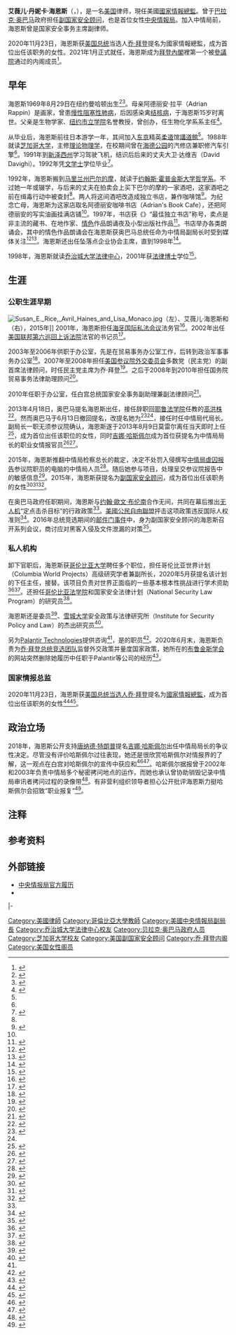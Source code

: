 {{noteTA
|G1=USState
|G2=USGov
|G3=People
}}

{{Infobox officeholder
|name      =艾薇儿·海恩斯<br/>{{lang|en|Avril Haines}}
|image     = Avril-Haines.jpg
|office     =第7任[[國家情報總監|國家情報總監]]
|president  =[[乔·拜登|乔·拜登]]
|deputy = 尼爾·威利
|term_start =2021年1月21日
|term_end   =
|predecessor=[[約翰·拉特克里夫|約翰·拉特克里夫]]
|successor  =
|office1    = [[美国副国家安全顾问|副国家安全顾问]]
|president1 =[[贝拉克·奥巴马|贝拉克·奥巴马]]
|term_start1=2015年1月11日
|term_end1   =2017年1月20日
|predecessor1  = [[安東尼·布林肯|安東尼·布林肯]]
|successor1 ={{tsl|en|K. T. McFarland|凯瑟琳·特洛亚·麦克法兰}}
|office2   =第4任{{tsl|en|Deputy Director of the Central Intelligence Agency|中央情报局副局长}}
|president2=贝拉克·奥巴马
|term_start2  = 2013年8月9日
|term_end2 =2015年1月10日
|predecessor2 = {{tsl|en|Michael Morell||迈克尔·莫雷尔}}
|successor2={{tsl|en|David S. Cohen (politician)|大卫·S·科恩}}
|birth_name=艾薇儿·丹妮卡·海恩斯<br/>Avril Danica Haines
|birth_date={{birth date and age|1969|8|29}}
|birth_place  = {{USA}}[[纽约州|纽约州]][[纽约|紐約市]]
| nationality = {{USA}}
|death_date=
|death_place  = 
|party     = {{DP}}
|spouse    =大卫·达维吉（David Davighi）
|education =[[芝加哥大学|芝加哥大学]][[文学士|文学士]]<br/>[[乔治城大学|乔治城大学]][[法律博士|法律博士]]
}}

'''艾薇儿·丹妮卡·海恩斯'''{{efn|或译'''埃夫丽尔·海恩斯'''<ref>{{cite web | url = http://m.cankaoxiaoxi.com/ym/20201125/2425485.shtml | title = 11月25日译名发布：Avril Haines | website = 参考消息 | date = 2020-11-25 | accessdate = 2020-12-06 }}</ref>。}}（{{lang-en|Avril Danica Haines}}，{{bd|1969年|8月29日||}}），是一名[[美国|美国]]律师，現任美國[[國家情報總監|國家情報總監]]。曾于[[巴拉克·奥巴马|巴拉克·奥巴马]]政府担任[[美国副国家安全顾问|副国家安全顾问]]，也是首位女性[[中央情報局|中央情報局]]{{tsl|en|Deputy Director of the Central Intelligence Agency|中央情报局副局长|副局長}}。加入中情局前，海恩斯曾是{{tsl|en|Office of White House Counsel|白宫律师办公室}}国家安全事务主席副律师。

2020年11月23日，海恩斯获[[美国总统|美国总统]]当选人[[乔·拜登|乔·拜登]]提名为國家情報總監，成为首位出任该职务的女性。2021年1月正式就任，海恩斯成为[[乔·拜登内阁|拜登內閣]]裡第一个被[[美国参议院|參議院]]通过的内阁成员<ref>{{Cite news|title=Avril Haines Becomes First Woman Director of National Intelligence|url=https://www.wsj.com/articles/avril-haines-becomes-first-woman-director-of-national-intelligence-11611187964|newspaper=Wall Street Journal|date=2021-01-21|accessdate=2021-01-21|issn=0099-9660|language=en-US|first=Dustin|last=Volz}}</ref>。

== 早年 ==
海恩斯1969年8月29日在纽约曼哈顿出生<ref name ="Klaidman13">{{cite magazine | url =http://mag.newsweek.com/2013/06/26/avril-haines-the-least-likely-spy.html | title =The Least Likely Spy | first =Daniel | last =Klaidman | magazine =Newsweek | date =2013-06-26 | archive-url =https://web.archive.org/web/20160119111534/http://www.newsweek.com/2013/06/26/avril-haines-least-likely-spy-237616.html | archive-date =2016-01-19 | dead-url =yes | access-date =2013-11-29 }}</ref><ref>{{Cite book|url = https://books.google.com/books?id=PqadDwAAQBAJ&q=%22The+same+year+I+got+my+PHD,+Adzie+had%22&pg=PT152|title = A Curious Life: From Rebel Orphan to Innovative Scientist|isbn = 9781642931945|last1 = Haines|first1 = Thomas H.|last2 = Lewis|first2 = Mindy|date = 2019-08-06|access-date = 2020-12-06|archive-date = 2020-12-06|archive-url = https://web.archive.org/web/20201206164441/https://books.google.com/books?id=PqadDwAAQBAJ&q=%22The+same+year+I+got+my+PHD%2C+Adzie+had%22&pg=PT152|dead-url = no}}</ref>。母亲阿德丽安·拉平（Adrian Rappin）是画家，曾患[[慢性阻塞性肺病|慢性阻塞性肺病]]，后因感染禽[[结核病|结核病]]，于海恩斯15岁时离世。父亲{{tsl|en|Thomas H. Haines|托马斯·海恩斯}}是生物学家、[[纽约市立学院|纽约市立学院]]名誉教授，曾创办{{tsl|en|CUNY School of Medicine|纽约市立学院医学院}}，任生物化学系系主任<ref>{{cite news
 | url=http://observer.com/2008/07/serious-chemistry/
 | title=Serious Chemistry
 | first=Dana
 | last=Rubinstein
 | newspaper=The New York Observer
 | date=2008-07-15
 | archive-url=https://web.archive.org/web/20161014060258/http://observer.com/2008/07/serious-chemistry/
 | archive-date=2016-10-14
 | dead-url=no
 | accessdate=2020-12-06
 }}</ref>。

从{{tsl|en|Hunter College High School|亨特学院高中}}毕业后，海恩斯前往日本游学一年，其间加入[[东京|东京]]精英[[柔道|柔道]]馆[[講道館|講道館]]<ref name="Klaidman13" />。1988年就读[[芝加哥大学|芝加哥大学]]，主修[[理论物理学|理论物理学]]，在校期间曾在[[海德公园_(芝加哥)|海德公园]]的汽修店兼职修汽车引擎<ref name="Klaidman13" />。1991年到[[新泽西州|新泽西州]]学习驾驶飞机，结识后后来的丈夫大卫·达维吉（David Davighi）。1992年凭[[文学士|文学士]]学位毕业<ref>{{cite web | url =http://mag.uchicago.edu/university-news/notes-4%20 | title =The University of Chicago Magazine | first =Katherine | last =Muhlenkamp | publisher =University of Chicago Press | location =Chicago, Illinois | year =2013 | archive-url =https://www.webcitation.org/query?url=https%3A%2F%2Fmagazine-dev.uchicago.edu%2Funiversity-news%2Fnotes-4%2520&date=2017-02-03 | archive-date =2017-02-03 | dead-url =yes | access-date =2013-11-29 }}</ref>。

1992年，海恩斯搬到[[马里兰州|马里兰州]][[巴尔的摩|巴尔的摩]]，就读于[[约翰斯·霍普金斯大学|约翰斯·霍普金斯大学]][[哲学博士|哲学系]]。不过她一年或辍学，与后来的丈夫在拍卖会上买下巴尔的摩{{tsl|en|Fell's Point, Baltimore|坠落点 (巴尔的摩)|坠落点}}的一家酒吧，这家酒吧之前在缉毒行动中被查封<ref name="Klaidman13" />。两人将这间酒吧改造成独立书店，兼作咖啡馆<ref name="BS01">{{cite news | url = http://articles.baltimoresun.com/1994-01-09/features/1994009208_1_bookstore-cafe-world-cafe-vegetarian-cafe | title = Food and coffee, with books, billiards and student chefs | first = Mary | last = Corey | newspaper = The Baltimore Sun | date = 1994-01-09 | archive-url = https://web.archive.org/web/20161220192119/http://articles.baltimoresun.com/1994-01-09/features/1994009208_1_bookstore-cafe-world-cafe-vegetarian-cafe | archive-date = 2016-12-20 | dead-url = no | accessdate = 2020-12-06 }}</ref>。为纪念亡母，海恩斯为这家店取名阿德丽安咖啡书店（Adrian's Book Cafe），还把阿德丽安的写实油画挂满店铺<ref name="BS01" />。1997年，书店获《{{tsl|en|Baltimore City Paper|巴尔的摩城市报}}》“最佳独立书店”称号，卖点是非主流的藏书、在地作家、[[情色|情色]]作品朗诵夜及小型出版社作品<ref>{{cite news | url = http://blogs.citypaper.com/index.php/the-news-hole/new-cia-number-two-was-once-a-fells-point-fixture/ | title = New CIA number two was once a Fells Point fixture | first = Evan | last = Serpick | date = 2013-06-13 | access-date = 2014-02-09 | newspaper = City Paper | dead-url = yes | archive-url = https://web.archive.org/web/20140221191832/http://blogs.citypaper.com/index.php/the-news-hole/new-cia-number-two-was-once-a-fells-point-fixture/ | archive-date = 2014-02-21 }}</ref>。书店举办各类朗诵会，其中的情色作品朗诵会在海恩斯获奥巴马总统任命为中情局副局长时受到媒体关注<ref name=MediaMatters>{{cite news |url=https://www.mediamatters.org/hillary-clinton/erotica-high-heels-and-handbags-how-beltway-press-should-cover-powerful-women |title=Erotica, High Heels, and Handbags: Is This How The Beltway Press Should Cover Powerful Women? |publisher=Media Matters |first=Eric |last=Boehlert |date=2013-06-14 |archive-date=2016-12-20 |archive-url=https://web.archive.org/web/20161220131218/http://mediamatters.org/print/blog/2013/06/14/erotica-high-heels-and-handbags-is-this-how-the/194471 |access-date=2017-02-03 |dead-url=no }}</ref><ref>{{cite news | url = http://articles.baltimoresun.com/1995-05-22/features/1995142103_1_romp-haines-fells | title = Between The Covers Erotica Nights A Hot Item At Fells Point Bookstore | first = Mary | last = Corey | newspaper = The Baltimore Sun | date = 1995-05-22 | archive-url = https://web.archive.org/web/20170118132410/http://articles.baltimoresun.com/1995-05-22/features/1995142103_1_romp-haines-fells | archive-date = 2017-01-18 | dead-url = no | accessdate = 2020-12-06 }}</ref>。海恩斯还出任坠落点企业协会主席，直到1998年<ref>{{cite news | url =http://articles.baltimoresun.com/1998-01-04/news/1998004073_1_fells-point-benefits-district-additional-tax | title =Fells Point debates tax to add desired services Benefits: Homeowners and merchants want a safer, cleaner neighborhood. But some residents don't think they can afford a community district levy. | first =Brenda J. | last =Buote | newspaper =The Baltimore Sun | date =1998-01-04 | archive-date =2016-03-04 | dead-url =no | archive-url =https://web.archive.org/web/20160304065930/http://articles.baltimoresun.com/1998-01-04/news/1998004073_1_fells-point-benefits-district-additional-tax | accessdate =2020-12-06 }}</ref>。

1998年，海恩斯就读[[乔治城大学法律中心|乔治城大学法律中心]]，2001年获[[法律博士|法律博士]]学位<ref>{{cite news | url =https://www.washingtonpost.com/blogs/reliable-source/wp/2013/06/13/avril-haines-new-cia-2-ran-indie-bookstore-remembered-for-90s-erotica-nights/ | title =Avril Haines, new CIA #2, ran indie bookstore remembered for '90s 'erotica nights' | first1 =Roxanne | last1 =Roberts | first2 =Emily | last2 =Yahr | newspaper =The Washington Post | date =2013-06-13 | archive-date =2016-03-05 | dead-url =no | archive-url =https://web.archive.org/web/20160305045313/https://www.washingtonpost.com/news/reliable-source/wp/2013/06/13/avril-haines-new-cia-2-ran-indie-bookstore-remembered-for-90s-erotica-nights/ | accessdate =2020-12-06 }}</ref>。

== 生涯 ==

=== 公职生涯早期 ===
[[File:Susan_E._Rice,_Avril_Haines_and_Lisa_Monaco.jpg|thumb]]（左）、艾薇儿·海恩斯和{{tsl|en|Lisa Monaco|丽莎·摩纳哥}}（右），2015年]]
2001年，海恩斯担任[[海牙国际私法会议|海牙国际私法会议]]法务官<ref>{{cite journal | url = http://cjicl.org.uk/2013/04/23/international-law-a-mans-world-2/ | title = International Law: A Man's World? | first = Naomi | last = Burke | journal = Cambridge Journal of International and Comparative Law | publisher = Cambridge University | location = Cambridge, England | date = 2013-04-23 | archive-date = 2016-03-27 | dead-url = yes | archive-url = https://web.archive.org/web/20160327031228/http://cjicl.org.uk/2013/04/23/international-law-a-mans-world-2/ | access-date = 2013-11-29 }}</ref>。2002年出任[[美国联邦第六巡回上诉法院|美国联邦第六巡回上诉法院]]法官{{tsl|en|Danny Julian Boggs|丹尼·朱利安·博格斯}}的书记员<ref>{{cite web | url =http://blogs.mcclatchydc.com/washington/2013/06/changes-at-the-cia-.html | title =Changes at the CIA | first =Lesley | last =Clark | agency =McClatchy News Service | website =mcclatchydc.com | date =2013-06-12 | access-date =2013-11-29 | archive-date =2013-12-03 | archive-url =https://web.archive.org/web/20131203035747/http://blogs.mcclatchydc.com/washington/2013/06/changes-at-the-cia-.html | dead-url =no }}</ref>。

2003年至2006年供职于{{tsl|en|Legal Adviser of the Department of State|美国国务院法律顾问|国务院法律顾问}}办公室，先是在贸易事务办公室工作，后转到政治军事事务办公室<ref name="WHOPS">{{cite web | url =http://www.whitehouse.gov/the-press-office/2013/04/17/president-obama-announces-more-key-administration-posts | title =President Obama Announces More Key Administration Posts | author =White House Office of the Press Secretary | publisher =whitehouse.gov | date =2013-04-17 | access-date =2013-06-22 | archive-date =2013-06-16 | archive-url =https://web.archive.org/web/20130616100314/http://www.whitehouse.gov/the-press-office/2013/04/17/president-obama-announces-more-key-administration-posts | dead-url =no }}</ref>。2007年至2008年担任[[美国参议院外交委员会|美国参议院外交委员会]]多数党（民主党）的副首席法律顾问，时任民主党主席为乔·拜登<ref>{{cite web | url =https://www.npr.org/blogs/thetwo-way/2013/06/12/191061035/cia-deputy-director-michael-morell-retires | title =CIA Deputy Director Michael Morell Retires | first =Eyder | last =Peralta | website =NPR | date =2013-06-12 | access-date =2018-04-03 | archive-date =2015-04-15 | archive-url =https://web.archive.org/web/20150415075751/http://www.npr.org/blogs/thetwo-way/2013/06/12/191061035/cia-deputy-director-michael-morell-retires | dead-url =no }}</ref>。之后于2008年到2010年担任国务院贸易事务法律助理顾问<ref name="afp">{{Cite news|last=AFP|date=2013-06-12|title=Avril Haines appointed first female CIA deputy director|newspaper=The Daily Telegraph|url=https://www.telegraph.co.uk/news/worldnews/northamerica/usa/10117458/Avril-Haines-appointed-first-female-CIA-deputy-director.html|dead-url=no|access-date=2018-12-11|archive-url=https://web.archive.org/web/20180927113837/https://www.telegraph.co.uk/news/worldnews/northamerica/usa/10117458/Avril-Haines-appointed-first-female-CIA-deputy-director.html|archive-date=2018-09-27|issn=0307-1235}}</ref>。

2010年任职于{{tsl|en|White House Counsel|白宫法律顾问}}办公室，任白宫总统国家安全事务副助理兼副法律顾问<ref>{{cite news | url =http://articles.philly.com/2013-06-13/news/39954613_1_cia-michael-morell-benghazi | title =CIA deputy director retires | first =Kimberly | last =Dozier | newspaper =The Philadelphia Inquirer | date =2013-06-13 | access-date =2013-11-29 | archive-date =2016-03-19 | archive-url =https://web.archive.org/web/20160319000318/http://articles.philly.com/2013-06-13/news/39954613_1_cia-michael-morell-benghazi | dead-url =no }}</ref>。

2013年4月18日，奥巴马提名海恩斯出任{{tsl|en|Legal Adviser of the Department of State|国务院法律顾问}}，接任辞职回[[耶鲁法学院|耶鲁法学院]]任教的[[高洪株|高洪株]]<ref>{{cite web | url =http://www.whitehouse.gov/the-press-office/2013/04/18/presidential-nominations-sent-senate | title =Presidential Nominations Sent to the Senate | author =White House Office of the Press Secretary | publisher =whitehouse.gov | date =2013-04-18 | access-date =2013-06-22 | archive-date =2013-04-21 | archive-url =https://web.archive.org/web/20130421222000/http://www.whitehouse.gov/the-press-office/2013/04/18/presidential-nominations-sent-senate | dead-url =no }}</ref>。然而奥巴马于6月13日撤回提名，改提名她为{{tsl|en|Deputy Director of the Central Intelligence Agency|中央情报局副局长}}<ref>{{cite news | url =https://www.nytimes.com/2013/06/13/us/cia-to-get-first-woman-in-no-2-job.html?_r=1& | title =C.I.A. to Get First Woman in No. 2 Job | first =Scott | last =Shane | newspaper =The New York Times | date =2013-06-12 | access-date =2017-02-26 | archive-date =2018-08-21 | archive-url =https://web.archive.org/web/20180821163411/https://www.nytimes.com/2013/06/13/us/cia-to-get-first-woman-in-no-2-job.html?_r=1& | dead-url =no }}</ref><ref name="afp" />，接任时任中情局代局长{{tsl|en|Michael Morell|迈克尔·莫雷尔}}。副局长一职无须参议院确认，海恩斯遂于2013年8月9日莫雷尔离任当天即时上任<ref>{{cite news | url=https://articles.washingtonpost.com/2013-06-12/world/39918735_1_brennan-s-haines-cia-s | title=CIA's deputy director to be replaced with White House lawyer | first1=Karen | last1=DeYoung | first2=Greg | last2=Miller | work=The Washington Post | date=2013-06-12 | access-date=2017-08-24 | archive-date=2013-12-05 | archive-url=https://web.archive.org/web/20131205164754/http://articles.washingtonpost.com/2013-06-12/world/39918735_1_brennan-s-haines-cia-s | dead-url=no }}</ref>，成为首位出任该职位的女性，同时[[吉娜·哈斯佩尔|吉娜·哈斯佩尔]]成为首位获提名为中情局局长的职业女情报官员<ref>{{cite web | url=http://www.csmonitor.com/USA/DC-Decoder/2013/0613/Why-Obama-chose-woman-with-no-CIA-experience-for-No.-2-CIA-job | title=Why Obama chose woman with no CIA experience for No. 2 CIA job | first=Jennifer Skalka | last=Tulumello | work=The Christian Science Monitor | date=2013-06-13 | access-date=2013-11-29 | archive-date=2013-11-29 | archive-url=https://web.archive.org/web/20131129110211/http://www.csmonitor.com/USA/DC-Decoder/2013/0613/Why-Obama-chose-woman-with-no-CIA-experience-for-No.-2-CIA-job | dead-url=no }}</ref><ref>{{cite news | url=http://www.nydailynews.com/news/politics/new-cia-deputy-avril-haines-hosted-erotica-readings-90s-article-1.1372072 | title=New CIA deputy Avril Haines hosted erotica readings in the '90s | first=Adam | last=Edelman | work=New York Daily News | date=2013-06-13 | access-date=2013-11-29 | archive-date=2013-12-03 | archive-url=https://web.archive.org/web/20131203124552/http://www.nydailynews.com/news/politics/new-cia-deputy-avril-haines-hosted-erotica-readings-90s-article-1.1372072 | dead-url=no }}</ref>。

2015年，海恩斯推翻中情局检察总长的裁定，决定不处罚入侵撰写[[中情局虐囚报告|中情局虐囚报告]]参议院职员的电脑的中情局人员<ref>{{cite book | url =https://books.google.com/books?id=dGpqCgAAQBAJ&q=charlie+savage+haines+IG+cia+torture&pg=PT589 | title =Power Wars | first =Charlie | last =Savage | date =2015-11-03 | isbn =9780316286602 | access-date =2020-10-03 | archive-date =2020-11-23 | archive-url =https://web.archive.org/web/20201123175212/https://books.google.com/books?id=dGpqCgAAQBAJ&q=charlie+savage+haines+IG+cia+torture&pg=PT589 | dead-url =no }}</ref>。随后她参与项目，处理呈交参议院报告中的敏感信息<ref name="proxy">{{Cite web|last=Ackerman|first=Spencer|date=2020-07-07|title=The Proxy War Over a Top Biden Adviser|url=https://www.thedailybeast.com/the-proxy-war-over-joe-biden-adviser-avril-haines?ref=scroll|dead-url=no|archive-url=https://web.archive.org/web/20200726121233/https://www.thedailybeast.com/the-proxy-war-over-joe-biden-adviser-avril-haines?ref=scroll|archive-date=2020-07-26|access-date=2020-07-16|website=The Daily Beast}}</ref>。2015年{{Citation needed|date=November 2020}}，海恩斯获提名为[[美国副国家安全顾问|副国家安全顾问]]，成为首位出任该职务的女性<ref>{{Cite web|last=Jones|first=Dustin|date=2020-11-23|title=Avril Haines Nominated As First Female Director Of National Intelligence|url=https://www.npr.org/sections/biden-transition-updates/2020/11/23/938132034/avril-haines-nominated-as-first-female-director-of-national-intelligence|dead-url=no|archive-url=https://web.archive.org/web/20201202015028/https://www.npr.org/sections/biden-transition-updates/2020/11/23/938132034/avril-haines-nominated-as-first-female-director-of-national-intelligence|archive-date=2020-12-02|access-date=2020-11-26|website=NPR}}</ref><ref>{{Cite web|date=2017-11-14|title=A Top Intelligence Officer Joins the Law School|url=https://www.law.columbia.edu/news/archive/top-intelligence-officer-joins-law-school|dead-url=no|archive-url=https://web.archive.org/web/20180622231958/http://www.law.columbia.edu/news/2017/11/avril-haines-national-security|archive-date=2018-06-22|access-date=2018-12-11|website=Columbia Law School}}</ref><ref>{{cite press release|url=https://obamawhitehouse.archives.gov/the-press-office/2014/12/18/statement-president-selection-avril-haines-deputy-national-security-advi|publisher=White House|access-date=2015-01-12|date=2014-12-18|title=Statement by the President on the Selection of Avril Haines as Deputy National Security Advisor|archive-url=https://web.archive.org/web/20161110032135/https://www.whitehouse.gov/the-press-office/2014/12/18/statement-president-selection-avril-haines-deputy-national-security-advi|archive-date=2016-11-10|dead-url=no}}</ref>。

在奥巴马政府任职期间，海恩斯与[[约翰·歐文·布伦南|约翰·歐文·布伦南]]合作无间，共同在幕后推出[[无人航空载具|无人机]]“定点击杀目标”的行政政策<ref name="Klaidman13"/>。[[美國公民自由聯盟|美國公民自由聯盟]]抨击这项政策违反国际人权准则<ref>{{Cite web|last=Kaufman|first=Brett Max|date=2016-07-01|title=President Obama's New, Long-Promised Drone 'Transparency' Is Not Nearly Enough|url=https://www.aclu.org/blog/national-security/targeted-killing/president-obamas-new-long-promised-drone-transparency-not|dead-url=no|archive-url=https://web.archive.org/web/20200726115255/https://www.aclu.org/blog/national-security/targeted-killing/president-obamas-new-long-promised-drone-transparency-not|archive-date=2020-07-26|access-date=2020-07-16|website=ACLU}}</ref>。2016年总统竞选期间的[[2016年美国民主党全国委员会邮件泄密事件|邮件门事件]]中，身为副国家安全顾问的海恩斯召开系列会议，商讨应对黑客入侵及文件泄漏的对策<ref>{{cite web |last1=Lipton |first1=Eric |last2=Sanger |first2=David E. |last3=Shane |first3=Scott |title=The Perfect Weapon: How Russian Cyberpower Invaded the U.S. |url=https://www.nytimes.com/2016/12/13/us/politics/russia-hack-election-dnc.html |website=The New York Times |accessdate=2020-12-06 |date=2016-12-13 |archive-date=2017-05-27 |archive-url=https://web.archive.org/web/20170527134128/https://www.nytimes.com/2016/12/13/us/politics/russia-hack-election-dnc.html |dead-url=no }}</ref>。

===私人机构===
卸下官职后，海恩斯获[[哥伦比亚大学|哥伦比亚大学]]聘任多个职位，担任哥伦比亚世界计划（Columbia World Projects）高级研究学者兼副所长，2020年5月获提名该计划的下任主任，接替{{tsl|en|Nicholas Lemann|尼古拉斯·莱曼}}。该项目负责对世界正面临的一些基本根本性挑战进行学术资助<ref>{{Cite web|date=2020-11-23|title=Statement on Columbia World Projects deputy director Avril Haines' nomination by President-elect Biden as director of national intelligence|url=https://worldprojects.columbia.edu/news-media/statement-columbia-world-projects-deputy-director-avril-haines-nomination-president|access-date=2020-11-24|website=Columbia World Projects|archive-date=2020-12-06|archive-url=https://web.archive.org/web/20201206164508/https://worldprojects.columbia.edu/news-media/statement-columbia-world-projects-deputy-director-avril-haines-nomination-president|dead-url=no}}</ref><ref>{{Cite web|date=2020-05-26|title=Avril Haines to Serve as Next Director of Columbia World Projects|url=https://worldprojects.columbia.edu/news-media/avril-haines-serve-next-director-columbia-world-projects|access-date=2020-11-24|website=Columbia World Projects|archive-date=2020-12-06|archive-url=https://web.archive.org/web/20201206164442/https://worldprojects.columbia.edu/news-media/avril-haines-serve-next-director-columbia-world-projects|dead-url=no}}</ref>。还担任[[哥伦比亚法学院|哥伦比亚法学院]]{{tsl|en|Human Rights Institute|人权研究院}}和国家安全法律计划（National Security Law Program）的研究员<ref>{{Cite web|url=https://www.inspire2serve.gov/commissioner/avril-haines|title=Avril Haines|website=Inspire2Serve|access-date=2019-05-04|archive-date=2019-05-04|archive-url=https://web.archive.org/web/20190504192032/https://www.inspire2serve.gov/commissioner/avril-haines|dead-url=no}}</ref>。

海恩斯还是{{tsl|en|National Commission on Military, National, and Public Service|全国军事、国家与公共事务委员会}}委员<ref>{{Cite web|last=Williams|first=Chris|date=2020-11-23|title=Who is Avril Haines, Joe Biden's director of national intelligence nominee?|url=https://www.fox5atlanta.com/news/who-is-avril-haines-joe-bidens-director-of-national-intelligence-nominee|dead-url=no|archive-url=https://web.archive.org/web/20201130095136/https://www.fox5atlanta.com/news/who-is-avril-haines-joe-bidens-director-of-national-intelligence-nominee|archive-date=2020-11-30|access-date=2020-11-26|website=WAGA-TV}}</ref>、[[雪城大学|雪城大学]]安全政策与法律研究所（Institute for Security Policy and Law）的杰出研究员<ref>{{Cite web|url=https://securitypolicylaw.syr.edu/about_the_institute_for_security_policy_and_law/people/distinguished-fellows/|work=Syracuse University Institute for Security Policy and Law|title=Distinguished Fellows|access-date=2020-11-23|archive-date=2020-11-26|archive-url=https://web.archive.org/web/20201126231658/https://securitypolicylaw.syr.edu/about_the_institute_for_security_policy_and_law/people/distinguished-fellows/|dead-url=no}}</ref>。

另为[[Palantir_Technologies|Palantir Technologies]]提供咨询<ref name="proxy" />，是{{tsl|en|WestExec Advisors|WestExec Advisors}}的职员<ref>{{Cite news|last1=Mullins|first1=Brody|last2=Bykowicz|first2=Julie|date=2020-11-25|title=Biden Cabinet Picks Face Scrutiny Over Ties to WestExec Firm|work=The Wall Street Journal|url=https://www.wsj.com/articles/biden-cabinet-picks-face-scrutiny-over-ties-to-westexec-firm-11606331281|dead-url=no|access-date=2020-11-26|issn=0099-9660|id={{ProQuest|2464196936}}|archive-date=2020-12-01|archive-url=https://web.archive.org/web/20201201185604/https://www.wsj.com/articles/biden-cabinet-picks-face-scrutiny-over-ties-to-westexec-firm-11606331281}}</ref>。2020年6月末，海恩斯负责为[[喬·拜登2020年美國總統競選|乔·拜登总统竞选团队]]监督外交政策并量度国家政策，她所在的[[布鲁金斯学会|布鲁金斯学会]]的网站突然删除她履历中任职于Palantir等公司的经历<ref>{{cite news|last=Hussain|first=Murtaza|date=2020-06-26|title=Controversial Data-Mining Firm Palantir Vanishes from Biden Adviser's Biography After She Joins Campaign|website=The Intercept|url=https://theintercept.com/2020/06/26/biden-adviser-avril-haines-palantir/|dead-url=no|access-date=2020-06-27|archive-url=https://web.archive.org/web/20200627184935/https://theintercept.com/2020/06/26/biden-adviser-avril-haines-palantir/|archive-date=2020-06-27}}</ref>。

===国家情报总监===
2020年11月23日，海恩斯获[[美国总统当选人|美国总统当选人]][[乔·拜登|乔·拜登]]提名为[[國家情報總監|國家情報總監]]，成为首位出任该职务的女性<ref name="wsj-confirm-nom">{{cite news |first1=Ken |last1=Thomas |first2=Andrew |last2=Restuccia |title=Biden Reveals Some Cabinet Picks |url=https://www.wsj.com/articles/biden-reveals-some-cabinet-picks-11606152632 |access-date=2020-11-23 |newspaper=The Wall Street Journal |date=2020-11-23 |archive-date=2020-11-23 |archive-url=https://web.archive.org/web/20201123173716/https://www.wsj.com/articles/biden-reveals-some-cabinet-picks-11606152632 |dead-url=no }}</ref><ref name=":0">{{cite web|last1=Crowley|first1=Michael|last2=Smialek|first2=Jeanna|date=2020-11-23|title=Biden Will Nominate First Woman to Lead Intelligence, Latino for Homeland Security|url=https://www.nytimes.com/2020/11/23/us/politics/biden-nominees.html|dead-url=no|archive-url=https://web.archive.org/web/20201123170639/https://www.nytimes.com/2020/11/23/us/politics/biden-nominees.html|archive-date=2020-11-23|access-date=2020-11-23|newspaper=The New York Times}}</ref>。

== 政治立场 ==
2018年，海恩斯公开支持[[唐纳德·特朗普|唐纳德·特朗普]]提名[[吉娜·哈斯佩尔|吉娜·哈斯佩尔]]出任中情局局长的争议性决定。尽管没有评价哈斯佩尔过往表现，她还是很欣赏哈斯佩尔对情报界的了解，这一观点在白宫对哈斯佩尔的宣传中获应和<ref name="ct20180318">{{cite news|last=Reichmann|first=Deb|date=2018-03-18|title=Trump's pick to lead CIA to face questions about torture|agency=Associated Press|url=https://www.chicagotribune.com/nation-world/ct-trump-cia-director-20180313-story.html|dead-url=no|access-date=2020-06-21|archive-url=https://web.archive.org/web/20200726211649/https://www.chicagotribune.com/nation-world/ct-trump-cia-director-20180313-story.html|archive-date=2020-07-26}}</ref><ref name="wh">{{cite web|date=2018-05-08|title=Gina Haspel Has Defended Our National Security|url=https://www.whitehouse.gov/briefings-statements/gina-haspel-defended-national-security/|dead-url=no|archive-url=https://web.archive.org/web/20180508210800/https://www.whitehouse.gov/briefings-statements/gina-haspel-defended-national-security/|archive-date=2018-05-08|access-date=2018-05-08|website=whitehouse.gov|publisher=White House}}</ref>。哈斯佩尔据报曾于2002年和2003年负责中情局多个秘密拷问地点的运作，而她也承认曾协助销毁记录中情局审讯者拷问过程的录像带<ref>{{Cite web|last=Kessler|first=Glenn|date=2018-05-10|title=CIA director nominee Haspel and the destruction of interrogation tapes: Contradictions and questions|url=https://www.washingtonpost.com/news/fact-checker/wp/2018/05/11/cia-director-nominee-haspel-and-destruction-of-interrogation-tapes-contradictions-and-questions/|dead-url=no|archive-url=https://web.archive.org/web/20180711183805/https://www.washingtonpost.com/news/fact-checker/wp/2018/05/11/cia-director-nominee-haspel-and-destruction-of-interrogation-tapes-contradictions-and-questions/|archive-date=2018-07-11|access-date=2018-07-16|newspaper=Washington Post}}</ref>。有非营利组织领导者担心公开批评海恩斯力挺哈斯佩尔会招致“职业报复”<ref>{{Cite web|last=Kaye|first=Jeffrey|date=2020-07-08|title=Biden Advisor an "Apologist for Torture," an Architect of "Kill Lists"|url=http://accuracy.org/release/biden-advisor-an-apologist-for-torture-an-architect-of-kill-lists/|dead-url=no|archive-url=https://web.archive.org/web/20200722231647/http://accuracy.org/release/biden-advisor-an-apologist-for-torture-an-architect-of-kill-lists/|archive-date=2020-07-22|access-date=2020-07-16|website=Institute for Public Accuracy}}</ref>。

==注释==
{{notelist}}

==参考资料==
{{Reflist|2}}

== 外部链接 ==
* [https://web.archive.org/web/20131203004758/https://www.cia.gov/about-cia/leadership/avril-d-haines.html 中央情报局官方履历]
*{{C-SPAN|Avril Haines}}

{{s-start}}
{{s-gov}}
{{s-bef|before={{tsl|en|Michael Morell||迈克尔·莫雷尔}}}}
{{s-ttl|title={{tsl|en|Deputy Director of the Central Intelligence Agency|中央情报局副局长}}|years=2013–2015}}
{{s-aft|after={{tsl|en|David S. Cohen (politician)|大卫·S·科恩}}}}
|-
{{s-bef|before=[[安東尼·布林肯|安東尼·布林肯]]}}
{{s-ttl|title=[[美国副国家安全顾问|副国家安全顾问]]|years=2015–2017}}
{{s-aft|after={{tsl|en|K. T. McFarland|凯瑟琳·特洛亚·麦克法兰}}}}
{{s-end}}

{{拜登内阁|nocat}}

{{DEFAULTSORT:Haines, Avril}}
[[Category:美國律師|Category:美國律師]]
[[Category:哥倫比亞大學教師|Category:哥倫比亞大學教師]]
[[Category:美國中央情報局副局長|Category:美國中央情報局副局長]]
[[Category:乔治城大学法律中心校友|Category:乔治城大学法律中心校友]]
[[Category:贝拉克·奥巴马政府人员|Category:贝拉克·奥巴马政府人员]]
[[Category:芝加哥大学校友|Category:芝加哥大学校友]]
[[Category:美国副国家安全顾问|Category:美国副国家安全顾问]]
[[Category:乔·拜登内阁|Category:乔·拜登内阁]]
[[Category:美国女性阁员|Category:美国女性阁员]]